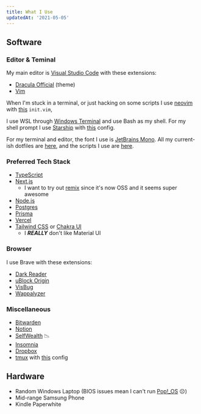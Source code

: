 ```yaml
---
title: What I Use
updatedAt: '2021-05-05'
---
```


## Software

### Editor & Teminal

My main editor is [Visual Studio Code](https://code.visualstudio.com/) with these extensions:

- [Dracula Official](https://marketplace.visualstudio.com/items?itemName=dracula-theme.theme-dracula)
  (theme)
- [Vim](https://marketplace.visualstudio.com/items?itemName=vscodevim.vim)

When I'm stuck in a terminal, or just hacking on some scripts I use [neovim](https://neovim.io/)
with [this](https://github.com/soorria/wsl-dotfiles/blob/master/config/nvim/init.vim) `init.vim`,

I use WSL through [Windows Terminal](https://github.com/Microsoft/Terminal) and use Bash as my
shell. For my shell prompt I use [Starship](https://starship.rs/) with
[this](https://github.com/soorria/wsl-dotfiles/blob/master/config/starship.toml) config.

For my terminal and editor, the font I use is [JetBrains Mono](https://www.jetbrains.com/lp/mono/).
All my current-ish dotfiles are [here](https://github.com/soorria/wsl-dotfiles), and the scripts I
use are [here](https://github.com/soorria/scripts).

### Preferred Tech Stack

- [TypeScript](https://www.typescriptlang.org/)
- [Next.js](https://nextjs.org)
  - I want to try out [remix](https://remix.run) since it's now OSS and it seems super awesome
- [Node.js](https://nodejs.org/)
- [Postgres](https://www.postgresql.org/)
- [Prisma](https://prisma.io)
- [Vercel](https://vercel.com)
- [Tailwind CSS](https://tailwindcss.com/) or [Chakra UI](https://chakra-ui.com/)
  - I **_REALLY_** don't like Material UI

### Browser

I use Brave with these extensions:

- [Dark Reader](https://darkreader.org/)
- [uBlock Origin](https://ublockorigin.com/)
- [VisBug](https://chrome.google.com/webstore/detail/visbug/cdockenadnadldjbbgcallicgledbeoc/)
- [Wappalyzer](https://www.wappalyzer.com/)

### Miscellaneous

- [Bitwarden](https://bitwarden.com/)
- [Notion](https://notion.so)
- [SelfWealth](https://selfwealth.com.au) &#128201;
- [Insomnia](https://insomnia.rest/)
- [Dropbox](https://dropbox.com)
- [tmux](https://github.com/tmux/tmux) with
  [this](https://github.com/soorria/wsl-dotfiles/blob/master/tmux.conf) config

## Hardware

- Random Windows Laptop (BIOS issues mean I can't run [Pop!\_OS](https://pop.system76.com/) ☹)
- Mid-range Samsung Phone
- Kindle Paperwhite

